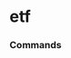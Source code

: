 # etf


### Commands
<ul className='grid grid-cols-1 md:grid-cols-2 lg:grid-cols-3 xl:grid-cols-4 gap-4 -ml-6'>
<ReferenceCard
    title="SEARCH"
    description="Search for ETFs. An empty query returns the full list of ETFs from the provider."
    url="etf/search"
    command
/><ReferenceCard
    title="HOLDINGS"
    description="Get the holdings for an individual ETF."
    url="etf/holdings"
    command
/><ReferenceCard
    title="INFO"
    description="ETF Information Overview."
    url="etf/info"
    command
/><ReferenceCard
    title="SECTORS"
    description="ETF Sector weighting."
    url="etf/sectors"
    command
/><ReferenceCard
    title="HOLDINGS_DATE"
    description="Get the holdings filing date for an individual ETF."
    url="etf/holdings_date"
    command
/><ReferenceCard
    title="HOLDINGS_PERFORMANCE"
    description="Get the ETF holdings performance."
    url="etf/holdings_performance"
    command
/><ReferenceCard
    title="COUNTRIES"
    description="ETF Country weighting."
    url="etf/countries"
    command
/><ReferenceCard
    title="PRICE_PERFORMANCE"
    description="Price performance as a return, over different periods."
    url="etf/price_performance"
    command
/>
</ul>

